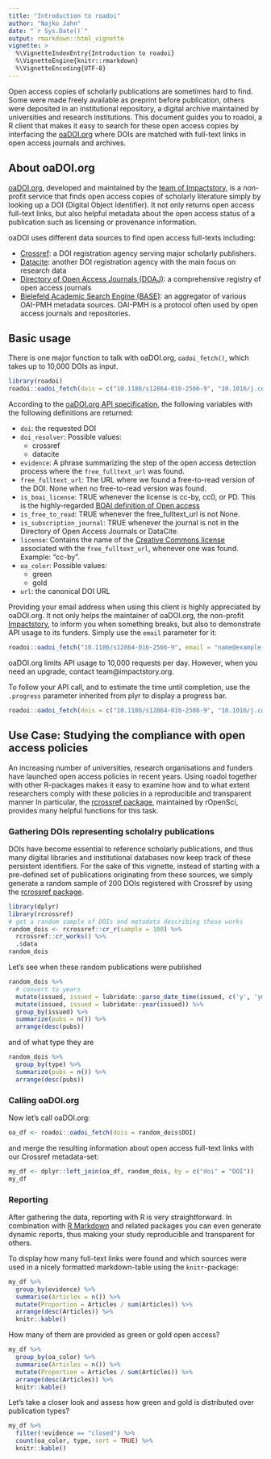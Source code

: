 ```yaml
---
title: "Introduction to roadoi"
author: "Najko Jahn"
date: "`r Sys.Date()`"
output: rmarkdown::html_vignette
vignette: >
  %\VignetteIndexEntry{Introduction to roadoi}
  %\VignetteEngine{knitr::rmarkdown}
  %\VignetteEncoding{UTF-8}
---
```


Open access copies of scholarly publications are sometimes hard to find. Some were made freely available as preprint before publication, others were deposited in an institutional repository, a digital archive maintained by universities and research institutions. This document guides you to roadoi, a R client that makes it easy to search for these open access copies by interfacing the [oaDOI.org](https://oadoi.org/) where DOIs are matched with full-text links in open access journals and archives.

## About oaDOI.org

[oaDOI.org](https://oadoi.org/), developed and maintained by the [team of Impactstory](https://oadoi.org/team), is a non-profit service that finds open access copies of scholarly literature simply by looking up a DOI (Digital Object Identifier). It not only returns open access full-text links, but also helpful metadata about the open access status of a publication such as licensing or provenance information.

oaDOI uses different data sources to find open access full-texts including:

- [Crossref](http://www.crossref.org/): a DOI registration agency serving major scholarly publishers.
- [Datacite](https://www.datacite.org/): another DOI registration agency with the main focus on research data
- [Directory of Open Access Journals (DOAJ)](https://doaj.org/): a comprehensive registry of open access journals
- [Bielefeld Academic Search Engine (BASE)](https://www.base-search.net/): an aggregator of various OAI-PMH metadata sources. OAI-PMH is a protocol often used by open access journals and repositories.

## Basic usage

There is one major function to talk with oaDOI.org, `oadoi_fetch()`, which takes up to 10,000 DOIs as input.

```r
library(roadoi)
roadoi::oadoi_fetch(dois = c("10.1186/s12864-016-2566-9", "10.1016/j.cognition.2014.07.007"))
```

According to the [oaDOI.org API specification](https://oadoi.org/api), the following variables with the following definitions are returned:

* `doi`: the requested DOI
* `doi_resolver`: Possible values:
    + crossref
    + datacite
* `evidence`: A phrase summarizing the step of the open access detection process where the `free_fulltext_url` was found.
* `free_fulltext_url`: The URL where we found a free-to-read version of the DOI. None when no free-to-read version was found.
* `is_boai_license`: TRUE whenever the license is cc-by, cc0, or PD. This is the highly-regarded [BOAI definition of Open access](http://www.budapestopenaccessinitiative.org/)
* `is_free_to_read`: TRUE whenever the free_fulltext_url is not None.
* `is_subscription_journal`: TRUE whenever the journal is not in the Directory of Open Access Journals or DataCite.
* `license`: Contains the name of the [Creative Commons license](https://creativecommons.org/) associated with the `free_fulltext_url`, whenever one was found. Example: "cc-by".
* `oa_color`: Possible values:
    + green
    + gold
* `url`: the canonical DOI URL

Providing your email address when using this client is highly appreciated by oaDOI.org. It not only helps the maintainer of oaDOI.org, the non-profit [Impactstory](https://impactstory.org/), to inform you when something breaks, but also to demonstrate API usage to its funders. Simply use the `email` parameter for it:

```r
roadoi::oadoi_fetch("10.1186/s12864-016-2566-9", email = "name@example.com")
```

oaDOI.org limits API usage to 10,000 requests per day. However, when you need an upgrade, contact team@impactstory.org.

To follow your API call, and to estimate the time until completion, use the `.progress` parameter inherited from plyr to display a progress bar.

```r
roadoi::oadoi_fetch(dois = c("10.1186/s12864-016-2566-9", "10.1016/j.cognition.2014.07.007"), .progress = "text")
```

## Use Case: Studying the compliance with open access policies

An increasing number of universities, research organisations and funders have launched open access policies in recent years. Using roadoi together with other R-packages makes it easy to examine how and to what extent researchers comply with these policies in a reproducible and transparent manner In particular, the [rcrossref package](https://github.com/ropensci/rcrossref), maintained by rOpenSci, provides many helpful functions for this task.

### Gathering DOIs representing scholalry publications

DOIs have become essential to reference scholarly publications, and thus many digital libraries and institutional databases now keep track of these persistent identifiers. For the sake of this vignette, instead of starting with a pre-defined set of publications originating from these sources, we simply generate a random sample of 200 DOIs registered with Crossref by using the [rcrossref package](https://github.com/ropensci/rcrossref).

```r
library(dplyr)
library(rcrossref)
# get a random sample of DOIs and metadata describing these works
random_dois <- rcrossref::cr_r(sample = 100) %>%
  rcrossref::cr_works() %>%
  .$data
random_dois
```

Let's see when these random publications were published

```r
random_dois %>%
  # convert to years
  mutate(issued, issued = lubridate::parse_date_time(issued, c('y', 'ymd', 'ym'))) %>%
  mutate(issued, issued = lubridate::year(issued)) %>%
  group_by(issued) %>%
  summarize(pubs = n()) %>%
  arrange(desc(pubs))
```

and of what type they are

```r
random_dois %>%
  group_by(type) %>%
  summarize(pubs = n()) %>%
  arrange(desc(pubs))
```

### Calling oaDOI.org

Now let's call oaDOI.org:

```r
oa_df <- roadoi::oadoi_fetch(dois = random_dois$DOI)
```

and merge the resulting information about open access full-text links with our Crossref metadata-set:

```r
my_df <- dplyr::left_join(oa_df, random_dois, by = c("doi" = "DOI"))
my_df
```

### Reporting

After gathering the data, reporting with R is very straightforward. In combination with [R Markdown](http://rmarkdown.rstudio.com/) and related packages you can even generate dynamic reports, thus making your study reproducible and transparent for others.

To display how many full-text links were found and which sources were used in a nicely formatted markdown-table using the `knitr`-package:

```r
my_df %>%
  group_by(evidence) %>%
  summarise(Articles = n()) %>%
  mutate(Proportion = Articles / sum(Articles)) %>%
  arrange(desc(Articles)) %>%
  knitr::kable()
```

How many of them are provided as green or gold open access?

```r
my_df %>%
  group_by(oa_color) %>%
  summarise(Articles = n()) %>%
  mutate(Proportion = Articles / sum(Articles)) %>%
  arrange(desc(Articles)) %>%
  knitr::kable()
```

Let's take a closer look and assess how green and gold is distributed over publication types?

```r
my_df %>%
  filter(!evidence == "closed") %>% 
  count(oa_color, type, sort = TRUE) %>% 
  knitr::kable()
```

